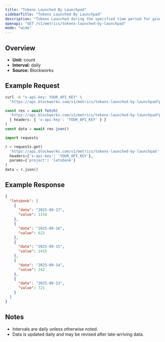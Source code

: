 ```yaml
---
title: "Tokens Launched By Launchpad"
sidebarTitle: "Tokens Launched By Launchpad"
description: "Tokens Launched during the specified time period for given launchpad."
openapi: "GET /v1/metrics/tokens-launched-by-launchpad"
mode: "wide"
---
```


## Overview

- **Unit:** count
- **Interval:** daily
- **Source:** Blockworks

## Example Request

<CodeGroup>

```bash cURL
curl -H "x-api-key: YOUR_API_KEY" \
  "https://api.blockworks.com/v1/metrics/tokens-launched-by-launchpad?project=letsbonk"
```

```typescript TypeScript
const res = await fetch(
  'https://api.blockworks.com/v1/metrics/tokens-launched-by-launchpad?project=letsbonk',
  { headers: { 'x-api-key': 'YOUR_API_KEY' } }
)
const data = await res.json()
```

```python Python
import requests

r = requests.get(
  'https://api.blockworks.com/v1/metrics/tokens-launched-by-launchpad',
  headers={'x-api-key': 'YOUR_API_KEY'},
  params={'project': 'letsbonk'}
)
data = r.json()
```

</CodeGroup>

## Example Response

```json
{
  "letsbonk": [
    {
      "date": "2025-09-17",
      "value": 1150
    },
    {
      "date": "2025-09-16",
      "value": 623
    },
    {
      "date": "2025-09-15",
      "value": 1415
    },
    {
      "date": "2025-09-14",
      "value": 242
    },
    {
      "date": "2025-09-13",
      "value": 721
    }
  ]
}
```

## Notes
- Intervals are daily unless otherwise noted.
- Data is updated daily and may be revised after late-arriving data.